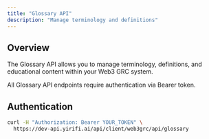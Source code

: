 ```yaml
---
title: "Glossary API"
description: "Manage terminology and definitions"
---
```


## Overview

The Glossary API allows you to manage terminology, definitions, and educational content within your Web3 GRC system.

<Note>
  All Glossary API endpoints require authentication via Bearer token.
</Note>

## Authentication

```bash
curl -H "Authorization: Bearer YOUR_TOKEN" \
  https://dev-api.yirifi.ai/api/client/web3grc/api/glossary